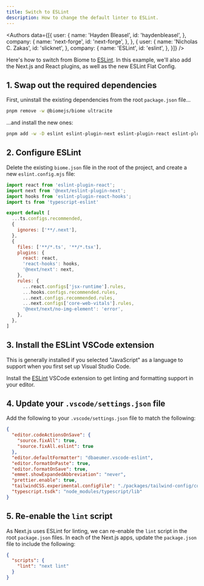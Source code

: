 ```yaml
---
title: Switch to ESLint
description: How to change the default linter to ESLint.
---
```


<Authors data={[{
  user: {
    name: 'Hayden Bleasel',
    id: 'haydenbleasel',
  },
  company: {
    name: 'next-forge',
    id: 'next-forge',
  },
}, {
  user: {
    name: 'Nicholas C. Zakas',
    id: 'slicknet',
  },
  company: {
    name: 'ESLint',
    id: 'eslint',
  },
}]} />

Here's how to switch from Biome to [ESLint](https://eslint.org). In this example, we'll also add the Next.js and React plugins, as well as the new ESLint Flat Config.

## 1. Swap out the required dependencies

First, uninstall the existing dependencies from the root `package.json` file...

```sh Terminal
pnpm remove -w @biomejs/biome ultracite
```

...and install the new ones:

```sh Terminal
pnpm add -w -D eslint eslint-plugin-next eslint-plugin-react eslint-plugin-react-hooks typescript-eslint
```

## 2. Configure ESLint

Delete the existing `biome.json` file in the root of the project, and create a new `eslint.config.mjs` file:

```js eslint.config.mjs
import react from 'eslint-plugin-react';
import next from '@next/eslint-plugin-next';
import hooks from 'eslint-plugin-react-hooks';
import ts from 'typescript-eslint'

export default [
  ...ts.configs.recommended,
  {
    ignores: ['**/.next'],
  },
  { 
    files: ['**/*.ts', '**/*.tsx'],
    plugins: {
      react: react,
      'react-hooks': hooks,
      '@next/next': next,
    },
    rules: {
      ...react.configs['jsx-runtime'].rules,
      ...hooks.configs.recommended.rules,
      ...next.configs.recommended.rules,
      ...next.configs['core-web-vitals'].rules,
      '@next/next/no-img-element': 'error',
    },
  },
]
```

## 3. Install the ESLint VSCode extension

<Tip>
This is generally installed if you selected "JavaScript" as a language to support when you first set up Visual Studio Code.
</Tip>

Install the [ESLint](https://marketplace.visualstudio.com/items?itemName=dbaeumer.vscode-eslint) VSCode extension to get linting and formatting support in your editor.

## 4. Update your `.vscode/settings.json` file

Add the following to your `.vscode/settings.json` file to match the following:

```json .vscode/settings.json
{
  "editor.codeActionsOnSave": {
    "source.fixAll": true,
    "source.fixAll.eslint": true
  },
  "editor.defaultFormatter": "dbaeumer.vscode-eslint",
  "editor.formatOnPaste": true,
  "editor.formatOnSave": true,
  "emmet.showExpandedAbbreviation": "never",
  "prettier.enable": true,
  "tailwindCSS.experimental.configFile": "./packages/tailwind-config/config.ts",
  "typescript.tsdk": "node_modules/typescript/lib"
}
```

## 5. Re-enable the `lint` script

As Next.js uses ESLint for linting, we can re-enable the `lint` script in the root `package.json` files. In each of the Next.js apps, update the `package.json` file to include the following:

```json apps/app/package.json {3}
{
  "scripts": {
    "lint": "next lint"
  }
}
```
